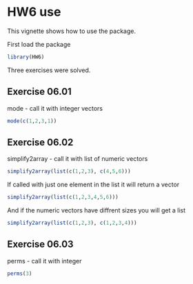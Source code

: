 <!--
%\VignetteEngine{knitr::knitr}
%\VignetteIndexEntry{HW6 use}
-->

HW6 use
========================================================

This vignette shows how to use the package.

First load the package

```r
library(HW6)
```


Three exercises were solved.

Exercise 06.01
-------------------------------------------------------

mode - call it with integer vectors


```r
mode(c(1,2,3,1))

```


Exercise 06.02
-------------------------------------------------------

simplify2array - call it with list of numeric vectors

```r
simplify2array(list(c(1,2,3), c(4,5,6)))

```

If called with just one element in the list it will return a vector

```r
simplify2array(list(c(1,2,3,4,5,6)))

```

And if the numeric vectors have diffrent sizes you will get a list

```r
simplify2array(list(c(1,2,3), c(1,2,3,4)))

```

Exercise 06.03
-------------------------------------------------------

perms - call it with integer

```r
perms(3)

```
